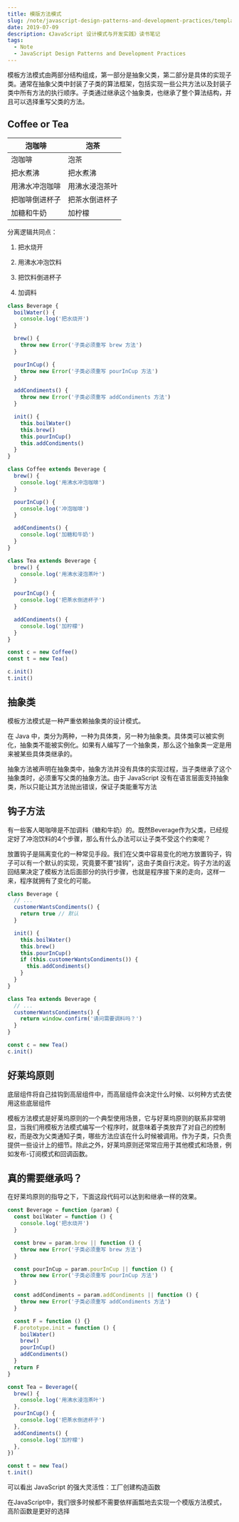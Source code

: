 ```yaml
---
title: 模版方法模式
slug: /note/javascript-design-patterns-and-development-practices/template
date: 2019-07-09
description: 《JavaScript 设计模式与开发实践》读书笔记
tags:
  - Note
  - JavaScript Design Patterns and Development Practices
---
```


模板方法模式由两部分结构组成，第一部分是抽象父类，第二部分是具体的实现子类。通常在抽象父类中封装了子类的算法框架，包括实现一些公共方法以及封装子类中所有方法的执行顺序。子类通过继承这个抽象类，也继承了整个算法结构，并且可以选择重写父类的方法。

## Coffee or Tea

泡咖啡 | 泡茶
-|-
泡咖啡 | 泡茶
把水煮沸 | 把水煮沸
用沸水冲泡咖啡 | 用沸水浸泡茶叶
把咖啡倒进杯子 | 把茶水倒进杯子
加糖和牛奶 | 加柠檬

分离逻辑共同点：

1. 把水烧开

2. 用沸水冲泡饮料

3. 把饮料倒进杯子

4. 加调料

```js
class Beverage {
  boilWater() {
    console.log('把水烧开')
  }

  brew() {
    throw new Error('子类必须重写 brew 方法')
  }

  pourInCup() {
    throw new Error('子类必须重写 pourInCup 方法')
  }

  addCondiments() {
    throw new Error('子类必须重写 addCondiments 方法')
  }

  init() {
    this.boilWater()
    this.brew()
    this.pourInCup()
    this.addCondiments()
  }
}

class Coffee extends Beverage {
  brew() {
    console.log('用沸水冲泡咖啡')
  }

  pourInCup() {
    console.log('冲泡咖啡')
  }

  addCondiments() {
    console.log('加糖和牛奶')
  }
}

class Tea extends Beverage {
  brew() {
    console.log('用沸水浸泡茶叶')
  }

  pourInCup() {
    console.log('把茶水倒进杯子')
  }

  addCondiments() {
    console.log('加柠檬')
  }
}

const c = new Coffee()
const t = new Tea()

c.init()
t.init()
```

## 抽象类

模板方法模式是一种严重依赖抽象类的设计模式。

在 Java 中，类分为两种，一种为具体类，另一种为抽象类。具体类可以被实例化，抽象类不能被实例化。如果有人编写了一个抽象类，那么这个抽象类一定是用来被某些具体类继承的。

抽象方法被声明在抽象类中，抽象方法并没有具体的实现过程，当子类继承了这个抽象类时，必须重写父类的抽象方法。由于 JavaScript 没有在语言层面支持抽象类，所以只能让其方法抛出错误，保证子类能重写方法

## 钩子方法

有一些客人喝咖啡是不加调料（糖和牛奶）的。既然Beverage作为父类，已经规定好了冲泡饮料的4个步骤，那么有什么办法可以让子类不受这个约束呢？

放置钩子是隔离变化的一种常见手段。我们在父类中容易变化的地方放置钩子，钩子可以有一个默认的实现，究竟要不要“挂钩”，这由子类自行决定。钩子方法的返回结果决定了模板方法后面部分的执行步骤，也就是程序接下来的走向，这样一来，程序就拥有了变化的可能。

```js
class Beverage {
  // ...
  customerWantsCondiments() {
    return true // 默认
  }

  init() {
    this.boilWater()
    this.brew()
    this.pourInCup()
    if (this.customerWantsCondiments()) {
      this.addCondiments()
    }
  }
}

class Tea extends Beverage {
  // ...
  customerWantsCondiments() {
    return window.confirm('请问需要调料吗？')
  }
}

const c = new Tea()
c.init()
```

## 好莱坞原则

底层组件将自己挂钩到高层组件中，而高层组件会决定什么时候、以何种方式去使用这些底层组件

模板方法模式是好莱坞原则的一个典型使用场景，它与好莱坞原则的联系非常明显，当我们用模板方法模式编写一个程序时，就意味着子类放弃了对自己的控制权，而是改为父类通知子类，哪些方法应该在什么时候被调用。作为子类，只负责提供一些设计上的细节。除此之外，好莱坞原则还常常应用于其他模式和场景，例如发布-订阅模式和回调函数。

## 真的需要继承吗？

在好莱坞原则的指导之下，下面这段代码可以达到和继承一样的效果。

```js
const Beverage = function (param) {
  const boilWater = function () {
    console.log('把水烧开')
  }

  const brew = param.brew || function () {
    throw new Error('子类必须重写 brew 方法')
  }

  const pourInCup = param.pourInCup || function () {
    throw new Error('子类必须重写 pourInCup 方法')
  }

  const addCondiments = param.addCondiments || function () {
    throw new Error('子类必须重写 addCondiments 方法')
  }

  const F = function () {}
  F.prototype.init = function () {
    boilWater()
    brew()
    pourInCup()
    addCondiments()
  }
  return F
}

const Tea = Beverage({
  brew() {
    console.log('用沸水浸泡茶叶')
  },
  pourInCup() {
    console.log('把茶水倒进杯子')
  },
  addCondiments() {
    console.log('加柠檬')
  },
})

const t = new Tea()
t.init()
```

可以看出 JavaScript 的强大灵活性：工厂创建构造函数

在JavaScript中，我们很多时候都不需要依样画瓢地去实现一个模版方法模式，高阶函数是更好的选择
